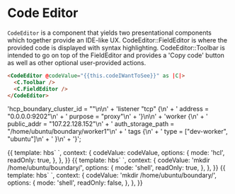
<Meta title="Rose|Code Editor" component="CodeEditor" />

# Code Editor

`CodeEditor` is a component that yields two presentational components which together provide an IDE-like UX.
CodeEditor::FieldEditor is where the provided code is displayed with syntax highlighting.
CodeEditor::Toolbar is intended to go on top of the FieldEditor and provides a 'Copy code' button as well as other optional user-provided actions.

```html
<CodeEditor @codeValue="{{this.codeIWantToSee}}" as |C|>
  <C.Toolbar />
  <C.FieldEditor />
</CodeEditor>
```

<!-- mdx seems to not be able to handle template literals -->

  'hcp_boundary_cluster_id = "<cluster-id>"\n\n' +
  'listener "tcp" {\n' +
  '   address = "0.0.0.0:9202"\n' +
  '   purpose = "proxy"\n' +
  '}\n\n' +
  'worker {\n' +
  '   public_addr = "107.22.128.152"\n' +
  '   auth_storage_path = "/home/ubuntu/boundary/worker1"\n' +
  '   tags {\n' +
  '      type = ["dev-worker", "ubuntu"]\n' +
  '   }\n' +
  '}';

<Preview>
  <Story name="Readonly">
    {{
      template: hbs`
      <Rose::CodeEditor @codeValue={{codeValue}} as |C|>
        <C.Toolbar />
        <C.FieldEditor @options={{options}} />
      </Rose::CodeEditor>`,
      context: {
        codeValue: codeValue,
        options: {
          mode: 'hcl',
          readOnly: true,
        },
      },
    }}
  </Story>
</Preview>

<Preview>
  <Story name="CodeEditorShell">
    {{
      template: hbs`
      <Rose::CodeEditor @codeValue={{codeValue}} as |C|>
        <C.Toolbar />
        <C.FieldEditor class='autosize' @options={{options}} />
      </Rose::CodeEditor>`,
      context: {
        codeValue: 'mkdir /home/ubuntu/boundary/',
        options: {
          mode: 'shell',
          readOnly: true,
        },
      },
    }}
  </Story>
</Preview>

<Preview>
  <Story name="CodeEditorShellEditable">
    {{
      template: hbs`
      <Rose::CodeEditor @codeValue={{codeValue}} as |C|>
        <C.Toolbar />
        <C.FieldEditor class='autosize' @options={{options}} />
      </Rose::CodeEditor>`,
      context: {
        codeValue: 'mkdir /home/ubuntu/boundary/',
        options: {
          mode: 'shell',
          readOnly: false,
        },
      },
    }}
  </Story>
</Preview>

